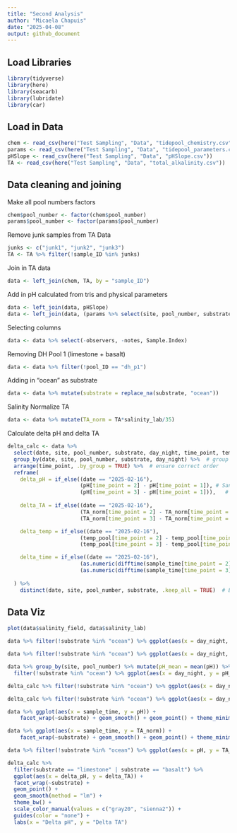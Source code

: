 ```yaml
---
title: "Second Analysis"
author: "Micaela Chapuis"
date: "2025-04-08"
output: github_document
---
```

## Load Libraries
```r
library(tidyverse)
library(here)
library(seacarb)
library(lubridate)
library(car)
```

## Load in Data
```r
chem <- read_csv(here("Test Sampling", "Data", "tidepool_chemistry.csv"))
params <- read_csv(here("Test Sampling", "Data", "tidepool_parameters.csv"))
pHSlope <- read_csv(here("Test Sampling", "Data", "pHSlope.csv"))
TA <- read_csv(here("Test Sampling", "Data", "total_alkalinity.csv"))
```

## Data cleaning and joining

Make all pool numbers factors
```r
chem$pool_number <- factor(chem$pool_number)
params$pool_number <- factor(params$pool_number)
```


Remove junk samples from TA Data
```r
junks <- c("junk1", "junk2", "junk3")
TA <- TA %>% filter(!sample_ID %in% junks)
```

Join in TA data
```r
data <- left_join(chem, TA, by = "sample_ID")
```


Add in pH calculated from tris and physical parameters
```r
data <- left_join(data, pHSlope)
data <- left_join(data, (params %>% select(site, pool_number, substrate, perimeter_m, surface_area_m2)), by = c("site", "pool_number"))
```

Selecting columns 
```r
data <- data %>% select(-observers, -notes, Sample.Index)
```

Removing DH Pool 1 (limestone + basalt)
```r
data <- data %>% filter(!pool_ID == "dh_p1")
```

Adding in "ocean" as substrate
```r
data <- data %>% mutate(substrate = replace_na(substrate, "ocean"))
```

Salinity Normalize TA
```r
data <- data %>% mutate(TA_norm = TA*salinity_lab/35)
```


Calculate delta pH and delta TA
```r
delta_calc <- data %>% 
  select(date, site, pool_number, substrate, day_night, time_point, temp_pool, sample_time, pH, TA_norm)  %>%
  group_by(date, site, pool_number, substrate, day_night) %>%  # group by metadata
  arrange(time_point, .by_group = TRUE) %>%  # ensure correct order
  reframe(
    delta_pH = if_else((date == "2025-02-16"), 
                       (pH[time_point = 2] - pH[time_point = 1]), # Sandy Beach 1st time (Time 2 - Time 1)
                       (pH[time_point = 3] - pH[time_point = 1])),   # (Time 3 - Time 1)
    
    delta_TA = if_else((date == "2025-02-16"), 
                       (TA_norm[time_point = 2] - TA_norm[time_point = 1]), # Sandy Beach 1st time (Time 2 - Time 1)
                       (TA_norm[time_point = 3] - TA_norm[time_point = 1])),  # (Time 3 - Time 1)

    delta_temp = if_else((date == "2025-02-16"), 
                       (temp_pool[time_point = 2] - temp_pool[time_point = 1]), # Sandy Beach 1st time (Time 2 - Time 1)
                       (temp_pool[time_point = 3] - temp_pool[time_point = 1])),  # (Time 3 - Time 1)

    delta_time = if_else((date == "2025-02-16"), 
                       (as.numeric(difftime(sample_time[time_point = 2], sample_time[time_point = 1], units = "mins"))), # Sandy Beach 1st time (Time 2 - Time 1)
                       (as.numeric(difftime(sample_time[time_point = 3], sample_time[time_point = 1], units = "mins"))))  # Time 3 - Time 1
    
  ) %>% 
    distinct(date, site, pool_number, substrate, .keep_all = TRUE)  # Ensure only one row per pool
```

## Data Viz

```r
plot(data$salinity_field, data$salinity_lab)
```

```r
data %>% filter(!substrate %in% "ocean") %>% ggplot(aes(x = day_night, y = pH)) + geom_boxplot() + geom_point() + facet_wrap(~substrate)
```
```r
data %>% filter(!substrate %in% "ocean") %>% ggplot(aes(x = day_night, y = TA_norm)) + geom_boxplot() + geom_point() + facet_wrap(~substrate)
```

```r
data %>% group_by(site, pool_number) %>% mutate(pH_mean = mean(pH)) %>%
  filter(!substrate %in% "ocean") %>% ggplot(aes(x = day_night, y = pH_mean)) + geom_boxplot() + geom_point() + facet_wrap(~substrate)
```

```r
delta_calc %>% filter(!substrate %in% "ocean") %>% ggplot(aes(x = day_night, y = delta_TA)) + geom_boxplot() + geom_point() + facet_wrap(~substrate)
```

```r
delta_calc %>% filter(!substrate %in% "ocean") %>% ggplot(aes(x = day_night, y = delta_pH)) + geom_boxplot() + geom_point() + facet_wrap(~substrate)
```

```r
data %>% ggplot(aes(x = sample_time, y = pH)) +
    facet_wrap(~substrate) + geom_smooth() + geom_point() + theme_minimal() + labs(title = "pH (tris)")  + theme(axis.text.x = element_text(angle = 30))
```
```r
data %>% ggplot(aes(x = sample_time, y = TA_norm)) +
    facet_wrap(~substrate) + geom_smooth() + geom_point() + theme_minimal() + labs(title = "TA Norm")  + theme(axis.text.x = element_text(angle = 30))
```


```r
data %>% filter(!substrate %in% "ocean") %>% ggplot(aes(x = pH, y = TA_norm)) + geom_point() + geom_smooth(method = "lm") + facet_wrap(~substrate)
```

```r
delta_calc %>% 
  filter(substrate == "limestone" | substrate == "basalt") %>%
  ggplot(aes(x = delta_pH, y = delta_TA)) + 
  facet_wrap(~substrate) +
  geom_point() + 
  geom_smooth(method = "lm") + 
  theme_bw() + 
  scale_color_manual(values = c("gray20", "sienna2")) +
  guides(color = "none") +
  labs(x = "Delta pH", y = "Delta TA") 
```

